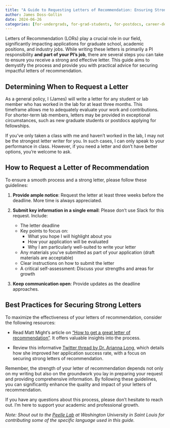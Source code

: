 ```yaml
---
title: "A Guide to Requesting Letters of Recommendation: Ensuring Strong Support for Your Applications"
author: James Doss-Gollin
date: 2024-06-26
categories: [for-undergrads, for-grad-students, for-postdocs, career-development]
---
```


Letters of Recommendation (LORs) play a crucial role in our field, significantly impacting applications for graduate school, academic positions, and industry jobs.
While writing these letters is primarily a PI responsibility **and part of your PI's job**, there are several steps you can take to ensure you receive a strong and effective letter.
This guide aims to demystify the process and provide you with practical advice for securing impactful letters of recommendation.

## Determining When to Request a Letter

As a general policy, I (James) will write a letter for any student or lab member who has worked in the lab for at least three months.
This timeframe allows me to adequately evaluate your work and contributions.
For shorter-term lab members, letters may be provided in exceptional circumstances, such as new graduate students or postdocs applying for fellowships.

If you've only taken a class with me and haven't worked in the lab, I may not be the strongest letter writer for you.
In such cases, I can only speak to your performance in class.
However, if you need a letter and don't have better options, you're welcome to ask.

## How to Request a Letter of Recommendation

To ensure a smooth process and a strong letter, please follow these guidelines:

1. **Provide ample notice**: Request the letter at least three weeks before the deadline. More time is always appreciated.

2. **Submit key information in a single email**: Please don't use Slack for this request. Include:
   - The letter deadline
   - Key points to focus on:
     - What you hope I will highlight about you
     - How your application will be evaluated
     - Why I am particularly well-suited to write your letter
   - Any materials you've submitted as part of your application (draft materials are acceptable)
   - Clear instructions on how to submit the letter
   - A critical self-assessment: Discuss your strengths and areas for growth

3. **Keep communication open**: Provide updates as the deadline approaches.

## Best Practices for Securing Strong Letters

To maximize the effectiveness of your letters of recommendation, consider the following resources:

- Read Matt Might's article on ["How to get a great letter of recommendation"](http://matt.might.net/articles/how-to-recommendation-letter/). It offers valuable insights into the process.

- Review this informative [Twitter thread by Dr. Arianna Long](https://twitter.com/astroarianna/status/1582039372282486786), which details how she improved her application success rate, with a focus on securing strong letters of recommendation.

Remember, the strength of your letter of recommendation depends not only on my writing but also on the groundwork you lay in preparing your request and providing comprehensive information.
By following these guidelines, you can significantly enhance the quality and impact of your letters of recommendation.

If you have any questions about this process, please don't hesitate to reach out.
I'm here to support your academic and professional growth.


::: {.callout-tip}
*Note: Shout out to the [Peelle Lab](http://peellelab.org/) at Washington University in Saint Louis for contributing some of the specific language used in this guide.*
:::